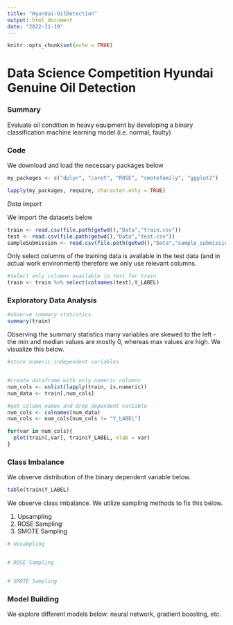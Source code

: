```yaml
---
title: "Hyundai-OilDetection"
output: html_document
date: "2022-11-19"
---
```


```r
knitr::opts_chunk$set(echo = TRUE)
```

# Data Science Competition Hyundai Genuine Oil Detection

### Summary

Evaluate oil condition in heavy equipment by developing a binary classification machine learning model (i.e. normal, faulty)


### Code

We download and load the necessary packages below

```r

my_packages <- c("dplyr", "caret", "ROSE", "smotefamily", "ggplot2")

lapply(my_packages, require, character.only = TRUE)

```

*Data Import*

We import the datasets below
```r

train <- read.csv(file.path(getwd(),"Data","train.csv"))
test <- read.csv(file.path(getwd(),"Data","test.csv"))
sampleSubmission <- read.csv(file.path(getwd(),"Data","sample_submission.csv"))

```


Only select columns of the training data is available in the test data (and in actual work environment) therefore we only use relevant columns.

```r

#select only columns available in test for train
train <- train %>% select(colnames(test),Y_LABEL)

```

### Exploratory Data Analysis

```r
#observe summary statistics
summary(train)
```

Observing the summary statistics many variables are skewed to the left - the min and median values are mostly 0, whereas max values are high. We visualize this below.

```r

#store numeric independent variables


#create dataframe with only numeric columns
num_cols <- unlist(lapply(train, is.numeric))
num_data <- train[,num_cols]

#get column names and drop dependent variable
num_cols <- colnames(num_data)
num_cols <- num_cols[num_cols != "Y_LABEL"]

for(var in num_cols){
  plot(train[,var], train$Y_LABEL, xlab = var)
}
```

### Class Imbalance


We observe distribution of the binary dependent variable below.
```r

table(train$Y_LABEL)

```

We observe class imbalance. We utilize sampling methods to fix this below.

1. Upsampling
2. ROSE Sampling
3. SMOTE Sampling

```r

# Upsampling


# ROSE Sampling


# SMOTE Sampling


```


### Model Building

We explore different models below: neural network, gradient boosting, etc.

```r



```




